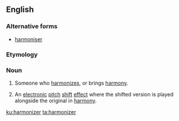 ==English==

===Alternative forms===
* [[harmoniser]]

===Etymology===
{{suffix|harmonize|er|lang=en}}

===Noun===
{{en-noun}}

# Someone who [[harmonize]]s, or brings [[harmony]].
# {{context|music|lang=en}} An [[electronic]] [[pitch]] [[shift]] [[effect]] where the shifted version is played alongside the original in [[harmony]].

[[ku:harmonizer]]
[[ta:harmonizer]]